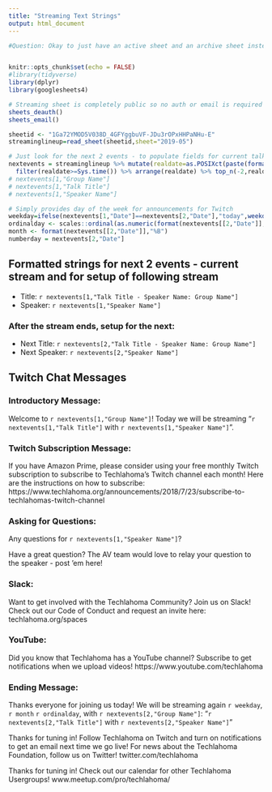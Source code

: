 ```yaml
---
title: "Streaming Text Strings"
output: html_document
---
```


```r

#Question: Okay to just have an active sheet and an archive sheet instead of one for each month?


knitr::opts_chunk$set(echo = FALSE)
#library(tidyverse)
library(dplyr)
library(googlesheets4)

# Streaming sheet is completely public so no auth or email is required
sheets_deauth()
sheets_email()

sheetid <- "1Ga72YMOD5V038D_4GFYggbuVF-JDu3rOPxHHPaNHu-E"
streaminglineup=read_sheet(sheetid,sheet="2019-05")

# Just look for the next 2 events - to populate fields for current talk and provide copy/paste material for setup of the next
nextevents = streaminglineup %>% mutate(realdate=as.POSIXct(paste(format(Date,"%Y-%m-%d"),format(Time,"%H:%M")),tz="US/Central")) %>%
  filter(realdate>=Sys.time()) %>% arrange(realdate) %>% top_n(-2,realdate)
# nextevents[1,"Group Name"]
# nextevents[1,"Talk Title"]
# nextevents[1,"Speaker Name"]

# Simply provides day of the week for announcements for Twitch
weekday=ifelse(nextevents[1,"Date"]==nextevents[2,"Date"],"today",weekdays(nextevents[[2,"Date"]]))
ordinalday <- scales::ordinal(as.numeric(format(nextevents[[2,"Date"]],"%d")))
month <- format(nextevents[[2,"Date"]],"%B")
numberday = nextevents[2,"Date"]
```
## Formatted strings for next 2 events - current stream and for setup of following stream

- Title: `r nextevents[1,"Talk Title - Speaker Name: Group Name"]`
- Speaker: `r nextevents[1,"Speaker Name"]`

### After the stream ends, setup for the next:
- Next Title: `r nextevents[2,"Talk Title - Speaker Name: Group Name"]`
- Next Speaker: `r nextevents[2,"Speaker Name"]`

## Twitch Chat Messages

### Introductory Message:

Welcome to `r nextevents[1,"Group Name"]`! Today we will be streaming "`r nextevents[1,"Talk Title"]` with `r nextevents[1,"Speaker Name"]`".

### Twitch Subscription Message:

If you have Amazon Prime, please consider using your free monthly Twitch subscription to subscribe to Techlahoma's Twitch channel each month! Here are the instructions on how to subscribe: https://www.techlahoma.org/announcements/2018/7/23/subscribe-to-techlahomas-twitch-channel

### Asking for Questions:

Any questions for `r nextevents[1,"Speaker Name"]`?

Have a great question? The AV team would love to relay your question to the speaker - post 'em here!

### Slack:

Want to get involved with the Techlahoma Community? Join us on Slack! Check out our Code of Conduct and request an invite here: techlahoma.org/spaces

### YouTube:

Did you know that Techlahoma has a YouTube channel? Subscribe to get notifications when we upload videos! https://www.youtube.com/techlahoma

### Ending Message:

Thanks everyone for joining us today! We will be streaming again `r weekday`, `r month` `r ordinalday`, with `r nextevents[2,"Group Name"]`: "`r nextevents[2,"Talk Title"]` with `r nextevents[2,"Speaker Name"]`"

Thanks for tuning in! Follow Techlahoma on Twitch and turn on notifications to get an email next time we go live! For news about the Techlahoma Foundation, follow us on Twitter! twitter.com/techlahoma

Thanks for tuning in! Check out our calendar for other Techlahoma Usergroups! www.meetup.com/pro/techlahoma/
